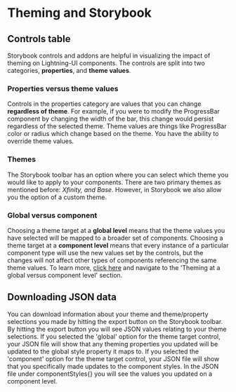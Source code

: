 

<Meta title="Docs / Theming/ Use in Storybook" />

# Theming and Storybook
## Controls table
Storybook controls and addons are helpful in visualizing the impact of theming on Lightning-UI components. The controls are split into two categories, **properties**, and **theme values**. 

### Properties versus theme values
Controls in the properties category are values that you can change **regardless of theme**. For example, if you were to modify the ProgressBar component by changing the width of the bar, this change would persist regardless of the selected theme. 
Theme values are things like ProgressBar color or radius which change based on the theme. You have the ability to override theme values.

### Themes
The Storybook toolbar has an option where you can select which theme you would like to apply to your components. There are two primary themes as mentioned before: **Xfinity*, and *Base**. However, in Storybook we also allow you the option of a custom theme. 

### Global versus component
Choosing a theme target at a **global level** means that the theme values you have selected will be mapped to a broader set of components.
Choosing a theme target at a **component level** means that every instance of a particular component type will use the new values set by the controls, but the changes will not affect other types of components referencing the same theme values.
To learn more, [click here](../?path=/story/docs-theming-overview--page) and navigate to the 'Theming at a global versus component level' section. 

## Downloading JSON data
You can download information about your theme and theme/property selections you made by hitting the export button on the Storybook toolbar. By hitting the export button you will see JSON values relating to your theme selections. If you selected the 'global' option for the theme target control, your JSON file will show that any theming properties you updated will be updated to the global style property it maps to. If you selected the 'component' option for the theme target control, your JSON file will show that you specifically made updates to the component styles. In the JSON file under componentStyles{} you will see the values you updated on a component level. 

